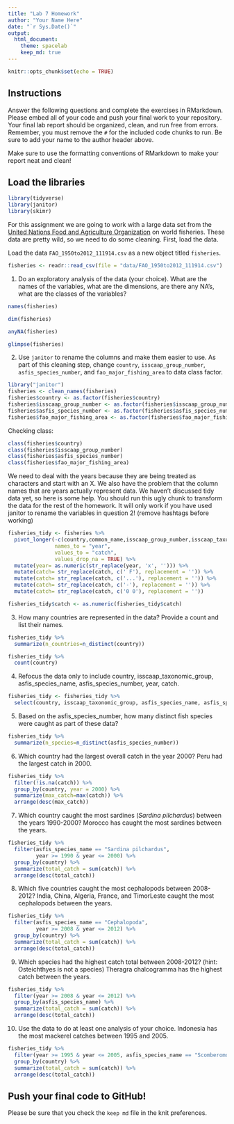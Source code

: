 ```yaml
---
title: "Lab 7 Homework"
author: "Your Name Here"
date: "`r Sys.Date()`"
output:
  html_document: 
    theme: spacelab
    keep_md: true
---
```


```r
knitr::opts_chunk$set(echo = TRUE)
```

## Instructions
Answer the following questions and complete the exercises in RMarkdown. Please embed all of your code and push your final work to your repository. Your final lab report should be organized, clean, and run free from errors. Remember, you must remove the `#` for the included code chunks to run. Be sure to add your name to the author header above.  

Make sure to use the formatting conventions of RMarkdown to make your report neat and clean!  

## Load the libraries
```r
library(tidyverse)
library(janitor)
library(skimr)
```

For this assignment we are going to work with a large data set from the [United Nations Food and Agriculture Organization](http://www.fao.org/about/en/) on world fisheries. These data are pretty wild, so we need to do some cleaning. First, load the data.  

Load the data `FAO_1950to2012_111914.csv` as a new object titled `fisheries`.
```r
fisheries <- readr::read_csv(file = "data/FAO_1950to2012_111914.csv")
```

1. Do an exploratory analysis of the data (your choice). What are the names of the variables, what are the dimensions, are there any NA's, what are the classes of the variables?  
```r
names(fisheries)
```

```r
dim(fisheries)
```

```r
anyNA(fisheries)
```

```r
glimpse(fisheries)
```


2. Use `janitor` to rename the columns and make them easier to use. As part of this cleaning step, change `country`, `isscaap_group_number`, `asfis_species_number`, and `fao_major_fishing_area` to data class factor. 
```r
library("janitor")
fisheries <- clean_names(fisheries)
fisheries$country <- as.factor(fisheries$country)
fisheries$isscaap_group_number <- as.factor(fisheries$isscaap_group_number)
fisheries$asfis_species_number <- as.factor(fisheries$asfis_species_number)
fisheries$fao_major_fishing_area <- as.factor(fisheries$fao_major_fishing_area)
```

Checking class:
```r
class(fisheries$country)
class(fisheries$isscaap_group_number)
class(fisheries$asfis_species_number)
class(fisheries$fao_major_fishing_area)
```

We need to deal with the years because they are being treated as characters and start with an X. We also have the problem that the column names that are years actually represent data. We haven't discussed tidy data yet, so here is some help. You should run this ugly chunk to transform the data for the rest of the homework. It will only work if you have used janitor to rename the variables in question 2!  (remove hashtags before working)
```r
fisheries_tidy <- fisheries %>% 
  pivot_longer(-c(country,common_name,isscaap_group_number,isscaap_taxonomic_group,asfis_species_number,asfis_species_name,fao_major_fishing_area,measure),
               names_to = "year",
               values_to = "catch",
               values_drop_na = TRUE) %>% 
  mutate(year= as.numeric(str_replace(year, 'x', ''))) %>% 
  mutate(catch= str_replace(catch, c(' F'), replacement = '')) %>% 
  mutate(catch= str_replace(catch, c('...'), replacement = '')) %>% 
  mutate(catch= str_replace(catch, c('-'), replacement = '')) %>% 
  mutate(catch= str_replace(catch, c('0 0'), replacement = ''))

fisheries_tidy$catch <- as.numeric(fisheries_tidy$catch)
```

3. How many countries are represented in the data? Provide a count and list their names.
```r
fisheries_tidy %>% 
  summarize(n_countries=n_distinct(country))
```
```r
fisheries_tidy %>%   
  count(country)
```


4. Refocus the data only to include country, isscaap_taxonomic_group, asfis_species_name, asfis_species_number, year, catch.
```r
fisheries_tidy <- fisheries_tidy %>% 
  select(country, isscaap_taxonomic_group, asfis_species_name, asfis_species_number, year, catch)
```

5. Based on the asfis_species_number, how many distinct fish species were caught as part of these data?
```r
fisheries_tidy %>% 
  summarize(n_species=n_distinct(asfis_species_number))
```

6. Which country had the largest overall catch in the year 2000?
Peru had the largest catch in 2000. 
```r
fisheries_tidy %>% 
  filter(!is.na(catch)) %>% 
  group_by(country, year = 2000) %>% 
  summarize(max_catch=max(catch)) %>% 
  arrange(desc(max_catch))
```

7. Which country caught the most sardines (_Sardina pilchardus_) between the years 1990-2000?
Morocco has caught the most sardines between the years. 
```r
fisheries_tidy %>% 
  filter(asfis_species_name == "Sardina pilchardus",
         year >= 1990 & year <= 2000) %>% 
  group_by(country) %>%
  summarize(total_catch = sum(catch)) %>% 
  arrange(desc(total_catch))
```

8. Which five countries caught the most cephalopods between 2008-2012?
India, China, Algeria, France, and TimorLeste caught the most cephalopods between the years.
```r
fisheries_tidy %>% 
  filter(asfis_species_name == "Cephalopoda",
         year >= 2008 & year <= 2012) %>% 
  group_by(country) %>%
  summarize(total_catch = sum(catch)) %>% 
  arrange(desc(total_catch))
```

9. Which species had the highest catch total between 2008-2012? (hint: Osteichthyes is not a species)
Theragra chalcogramma has the highest catch between the years. 
```r
fisheries_tidy %>% 
  filter(year >= 2008 & year <= 2012) %>% 
  group_by(asfis_species_name) %>%
  summarize(total_catch = sum(catch)) %>% 
  arrange(desc(total_catch))
```

10. Use the data to do at least one analysis of your choice.
Indonesia has the most mackerel catches between 1995 and 2005. 
```r
fisheries_tidy %>% 
  filter(year >= 1995 & year <= 2005, asfis_species_name == "Scomberomorus commerson") %>% 
  group_by(country) %>% 
  summarize(total_catch = sum(catch)) %>% 
  arrange(desc(total_catch))
```

## Push your final code to GitHub!
Please be sure that you check the `keep md` file in the knit preferences.   